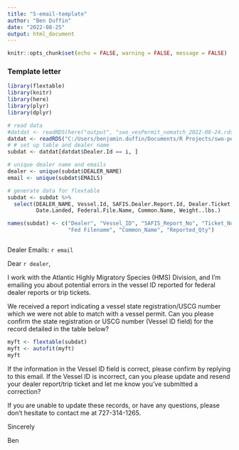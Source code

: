 ```yaml
---
title: "5-email-template"
author: "Ben Duffin"
date: "2022-08-25"
output: html_document
---
```


```r
knitr::opts_chunk$set(echo = FALSE, warning = FALSE, message = FALSE)
```

### Template letter



```r
library(flextable)
library(knitr) 
library(here)
library(plyr)
library(dplyr)
```


```r

# read data
#datdat <- readRDS(here("output", "swo_vesPermit_nomatch_2022-08-24.rds"))
datdat <- readRDS("C:/Users/benjamin.duffin/Documents/R Projects/swo-permits/output/swo_vesPermit_nomatch_2022-09-02.rds")
# # set up table and dealer name
subdat <- datdat[datdat$Dealer.Id == i, ]

# unique dealer name and emails
dealer <- unique(subdat$DEALER_NAME)
email <- unique(subdat$EMAILS)

# generate data for flextable 
subdat <- subdat %>%
  select(DEALER_NAME, Vessel.Id, SAFIS.Dealer.Report.Id, Dealer.Ticket.Number, 
         Date.Landed, Federal.File.Name, Common.Name, Weight..lbs.)

names(subdat) <- c("Dealer", "Vessel_ID", "SAFIS_Report_No", "Ticket_No", "Date_Landed", 
                   "Fed Filename", "Common_Name", "Reported_Qty")



```



Dealer Emails: `r email`


Dear `r dealer`,

I work with the Atlantic Highly Migratory Species (HMS) Division, and I'm emailing you about potential errors in the vessel ID reported for federal dealer reports or trip tickets.

We received a report indicating a vessel state registration/USCG number which we were not able to match with a vessel permit. Can you please confirm the state registration or USCG number (Vessel ID field) for the record detailed in the table below?

```r

myft <- flextable(subdat)
myft <- autofit(myft)
myft
```


If the information in the Vessel ID field is correct, please confirm by replying to this email. If the Vessel ID is incorrect, can you please update and resend your dealer report/trip ticket and let me know you've submitted a correction?

If you are unable to update these records, or have any questions, please don't hesitate to contact me at 727-314-1265.

Sincerely 

Ben

